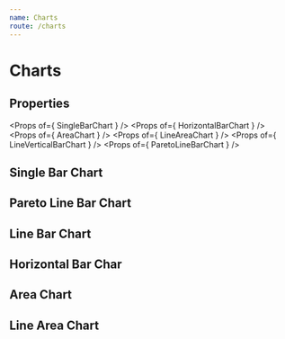 ```yaml
---
name: Charts
route: /charts
---
```



# Charts

## Properties
<Props of={ SingleBarChart } />
<Props of={ HorizontalBarChart } />
<Props of={ AreaChart } />
<Props of={ LineAreaChart } />
<Props of={ LineVerticalBarChart } />
<Props of={ ParetoLineBarChart } />

## Single Bar Chart
<Playground>
    <SingleBarChart
        width={ 600 }
        height={ 275 }
        color='#004A7C'
        yDataType='money'
        yDomainExtra={ 100 }
        yTitle='quantity'
        xTitle='equipment'
        yTooltipTitle='aaaa'
        xTooltipTitle='bbbb'
        yDomainExtra={ 10 }
        data={ [["NG 361", 23]] } 
    />
</Playground>

## Pareto Line Bar Chart
<Playground>
    <ParetoLineBarChart
        width={ 600 }
        yTitle='(R$) Custo'
        yDomainExtra={ 100 }
        yDataType='money'
        barsInfo={ [
            {
                title: 'Custo acumulado',
                color: '#E97551',
            },
            {
                title: 'Manutenção',
                color: '#87C4CB'
            },
            { 
                title: 'Aquisição',
                color: '#487086'
            }
        ] }
        data={ [
            [['sss', 80],  ['aaa', 90], ['zzz', 95]]  ,
            [['sss', 200], ['aaa', 300], ['zzz', 300] ], 
            [['sss', 500], ['aaa', 400], ['zzz', 600] ]
        ] }
    />
</Playground>


## Line Bar Chart
<Playground>
    <LineVerticalBarChart
        yTitle='(R$) Custo'
        yDataType='money'
        yDomainExtra={ 20 }
        barsInfo={ [ 
            { 
                title: 'Preventivas',
                color: '#9F88FB'
            },
            {
                title: 'Corretivas',
                color: '#30D2D6'
            },
            {
                title: 'Total',
                color: '#F09B1B',
            }
        ] }
        data={ [
            [ 
                ['2019-01-01 14:01', 1000],
                ['2019-02-01 14:01', 2000],
                ['2019-03-01 14:01', 3000],
                ['2019-04-01 14:01', 4000],
                ['2019-05-01 14:01', 5000],
                ['2019-06-01 14:01', 6000]
            ],
            [ 
                ['2019-01-01 14:01', 1000],
                ['2019-02-01 14:01', 2500],
                ['2019-03-01 14:01', 1200],
                ['2019-04-01 14:01', 4000],
                ['2019-05-01 14:01', 5000],
                ['2019-06-01 14:01', 6000]
            ],
            [ 
                ['2019-01-01 14:01', 10000],
                ['2019-02-01 14:01', 11000],
                ['2019-03-01 14:01', 12000],
                ['2019-04-01 14:01', 13000],
                ['2019-05-01 14:01', 14000],
                ['2019-06-01 14:01', 15000]
            ]
        ] }
    />
</Playground>


## Horizontal Bar Char
<Playground>
    <HorizontalBarChart 
        percent
        color='#8BC34A'
        behindColor='#8bc34a5c'
        width={ 600 }
        yToolTip='Equipamento: '
        xToolTip='Disponibilidade: '
        data={ [ [3,"NG 361"],[5,"NG 362"],[55,"NG 364"] ] } 
    />
</Playground>

## Area Chart 
<Playground>
    <AreaChart 
        areaOpacity={ 0.5 }
        width={ 600 }
        xTickAngle={ 0 }
        xTitle='period'
        yTooltipLegend='Quantidade'
        xTooltipLegend='Data' 
        yDataType='quantity'
        yDomainExtra={ 5 }
        yTitle='quantity'
        data={ 
            [ 
                ['2019-09-01', 9.1111111111],
                ['2019-09-02', 110],
                ['2019-09-03', 120],
                ['2019-09-04', 298],
                ['2019-09-05', 299],
                ['2019-09-06', 160],
                ['2019-09-07', 60]
            ] 
        } 
    />
</Playground>

## Line Area Chart
<Playground>
    <LineAreaChart 
        width={ 600 }
        yDataType='percent'
        xTickAngle={ 0 }
        xTitle='period'
        yTitle='percentage'
        referenceLine={ 3 } 
        referenceLegend='mark'
        yTooltipLegend='Porcentagem'    
        xTooltipLegend='Período'
        yDomainExtra={ 50 }
        data={ 
            [ 
                ['2019-01-01 14:01', 9.11],
                ['2019-02-01 14:01', 11],
                ['2019-03-01 14:01', 12],
                ['2019-04-01 14:01', 12],
                ['2019-05-01 14:01', 21]
            ] 
        } 
    />
</Playground>
